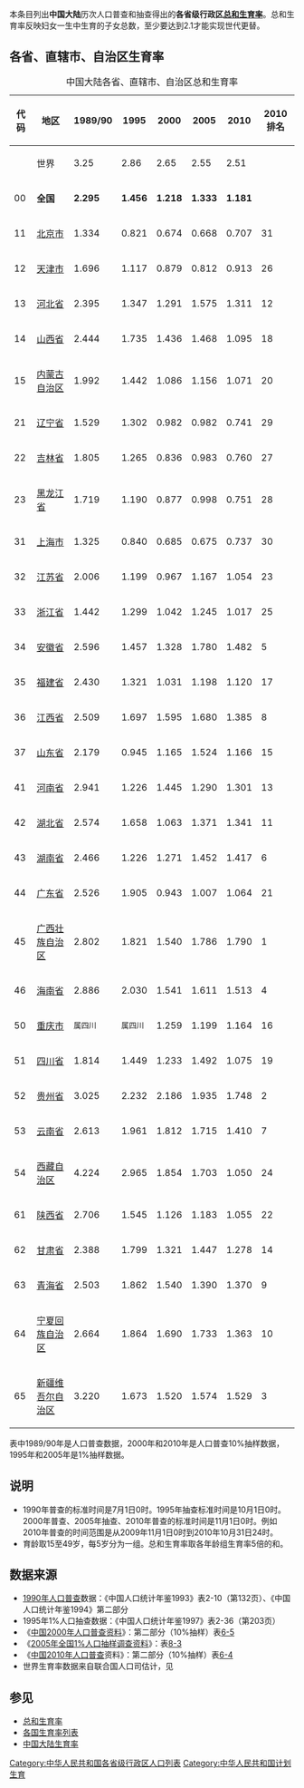 {{Update|time=2021-04-21T14:49:21+00:00}}
本条目列出'''中国大陆'''历次人口普查和抽查得出的'''各省级行政区[[总和生育率|总和生育率]]'''。总和生育率反映妇女一生中生育的子女总数，至少要达到2.1才能实现世代更替。

==各省、直辖市、自治区生育率==

{| class="wikitable sortable"
|+ 中国大陆各省、直辖市、自治区总和生育率
|-
! 代码 !! 地区 !! 1989/90 !! 1995 !! 2000 !! 2005 !! 2010 !! 2010排名
|-
| || 世界 || 3.25 || 2.86 || 2.65 || 2.55 || 2.51 ||
|-
| 00 || '''全国''' || '''2.295''' || '''1.456''' || '''1.218''' || '''1.333''' || '''1.181''' ||
|-
| 11 || [[北京市|北京市]] || 1.334 || 0.821 || 0.674 || 0.668 || 0.707 || 31
|-
| 12 || [[天津市|天津市]] || 1.696 || 1.117 || 0.879 || 0.812 || 0.913 || 26
|-
| 13 || [[河北省|河北省]] || 2.395 || 1.347 || 1.291 || 1.575 || 1.311 || 12
|-
| 14 || [[山西省|山西省]] || 2.444 || 1.735 || 1.436 || 1.468 || 1.095 || 18
|-
| 15 || [[内蒙古自治区|内蒙古自治区]] || 1.992 || 1.442 || 1.086 || 1.156 || 1.071 || 20
|-
| 21 || [[辽宁省|辽宁省]] || 1.529 || 1.302 || 0.982 || 0.982 || 0.741 || 29
|-
| 22 || [[吉林省|吉林省]] || 1.805 || 1.265 || 0.836 || 0.983 || 0.760 || 27
|-
| 23 || [[黑龙江省|黑龙江省]] || 1.719 || 1.190 || 0.877 || 0.998 || 0.751 || 28
|-
| 31 || [[上海市|上海市]] || 1.325 || 0.840 || 0.685 || 0.675 || 0.737 || 30
|-
| 32 || [[江苏省|江苏省]] || 2.006 || 1.199 || 0.967 || 1.167 || 1.054 || 23
|-
| 33 || [[浙江省|浙江省]] || 1.442 || 1.299 || 1.042 || 1.245 || 1.017 || 25
|-
| 34 || [[安徽省|安徽省]] || 2.596 || 1.457 || 1.328 || 1.780 || 1.482 || 5
|-
| 35 || [[福建省|福建省]] || 2.430 || 1.321 || 1.031 || 1.198 || 1.120 || 17
|-
| 36 || [[江西省|江西省]] || 2.509 || 1.697 || 1.595 || 1.680 || 1.385 || 8
|-
| 37 || [[山东省|山东省]] || 2.179 || 0.945 || 1.165 || 1.524 || 1.166 || 15
|-
| 41 || [[河南省|河南省]] || 2.941 || 1.226 || 1.445 || 1.290 || 1.301 || 13
|-
| 42 || [[湖北省|湖北省]] || 2.574 || 1.658 || 1.063 || 1.371 || 1.341 || 11
|-
| 43 || [[湖南省|湖南省]] || 2.466 || 1.226 || 1.271 || 1.452 || 1.417 || 6
|-
| 44 || [[广东省|广东省]] || 2.526 || 1.905 || 0.943 || 1.007 || 1.064 || 21
|-
| 45 || [[广西壮族自治区|广西壮族自治区]] || 2.802 || 1.821 || 1.540 || 1.786 || 1.790 || 1
|-
| 46 || [[海南省|海南省]] || 2.886 || 2.030 || 1.541 || 1.611 || 1.513 || 4
|-
| 50 || [[重庆市|重庆市]] || <small>属四川</small> || <small>属四川</small> || 1.259 || 1.199 || 1.164 || 16
|-
| 51 || [[四川省|四川省]] || 1.814 || 1.449 || 1.233 || 1.492 || 1.075 || 19
|-
| 52 || [[贵州省|贵州省]] || 3.025 || 2.232 || 2.186 || 1.935 || 1.748 || 2
|-
| 53 || [[云南省|云南省]] || 2.613 || 1.961 || 1.812 || 1.715 || 1.410 || 7
|-
| 54 || [[西藏自治区|西藏自治区]] || 4.224 || 2.965 || 1.854 || 1.703 || 1.050 || 24
|-
| 61 || [[陕西省|陕西省]] || 2.706 || 1.545 || 1.126 || 1.183 || 1.055 || 22
|-
| 62 || [[甘肃省|甘肃省]] || 2.388 || 1.799 || 1.321 || 1.447 || 1.278 || 14
|-
| 63 || [[青海省|青海省]] || 2.503 || 1.862 || 1.540 || 1.390 || 1.370 || 9
|-
| 64 || [[宁夏回族自治区|宁夏回族自治区]] || 2.664 || 1.864 || 1.690 || 1.733 || 1.363 || 10
|-
| 65 || [[新疆维吾尔自治区|新疆维吾尔自治区]] || 3.220 || 1.673 || 1.520 || 1.574 || 1.529 || 3
|} 

表中1989/90年是人口普查数据，2000年和2010年是人口普查10%抽样数据，1995年和2005年是1%抽样数据。

==说明==
*1990年普查的标准时间是7月1日0时。1995年抽查标准时间是10月1日0时。2000年普查、2005年抽查、2010年普查的标准时间是11月1日0时。例如2010年普查的时间范围是从2009年11月1日0时到2010年10月31日24时。
*育龄取15至49岁，每5岁分为一组。总和生育率取各年龄组生育率5倍的和。

==数据来源==
*[[中华人民共和国第四次全国人口普查|1990年人口普查]]数据：《中国人口统计年鉴1993》表2-10（第132页）、《中国人口统计年鉴1994》第二部分
*1995年1%人口抽查数据：《中国人口统计年鉴1997》表2-36（第203页）
*《[[中华人民共和国第五次全国人口普查|中国2000年人口普查]][http://www.stats.gov.cn/tjsj/ndsj/renkoupucha/2000pucha/pucha.htm 资料]{{Wayback|url=http://www.stats.gov.cn/tjsj/ndsj/renkoupucha/2000pucha/pucha.htm |date=20100401065140 }}》：第二部分（10%抽样）表[http://www.stats.gov.cn/tjsj/ndsj/renkoupucha/2000pucha/html/l0605.htm 6-5]{{Wayback|url=http://www.stats.gov.cn/tjsj/ndsj/renkoupucha/2000pucha/html/l0605.htm |date=20201104143758 }}
*《[http://www.stats.gov.cn/tjsj/ndsj/renkou/2005/renkou.htm 2005年全国1%人口抽样调查资料]{{Wayback|url=http://www.stats.gov.cn/tjsj/ndsj/renkou/2005/renkou.htm |date=20200809163151 }}》：表[http://www.stats.gov.cn/tjsj/ndsj/renkou/2005/html/0803.htm 8-3]{{Wayback|url=http://www.stats.gov.cn/tjsj/ndsj/renkou/2005/html/0803.htm |date=20200809180652 }}
*《[[中华人民共和国第六次全国人口普查|中国2010年人口普查]]资料》：第二部分（10%抽样）表[http://www.stats.gov.cn/tjsj/pcsj/rkpc/6rp/html/B0604a.htm 6-4]{{Wayback|url=http://www.stats.gov.cn/tjsj/pcsj/rkpc/6rp/html/B0604a.htm |date=20200809180859 }}
*世界生育率数据来自联合国人口司估计，见{{cite web|url=http://esa.un.org/unpd/wpp/Excel-Data/EXCEL_FILES/5_Interpolated/WPP2012_INT_F01_ANNUAL_DEMOGRAPHIC_INDICATORS.XLS|title=World Population Prospects: The 2012 Revision|publisher=United Nations, Population Division|year=2013|accessdate=2014-07-27|archive-url=https://web.archive.org/web/20140809024607/http://esa.un.org/unpd/wpp/Excel-Data/EXCEL_FILES/5_Interpolated/WPP2012_INT_F01_ANNUAL_DEMOGRAPHIC_INDICATORS.XLS|archive-date=2014-08-09|dead-url=yes}}

== 参见 ==
* [[总和生育率|总和生育率]]
* [[各国生育率列表|各国生育率列表]]
* [[中国大陆生育率|中国大陆生育率]]

{{中华人民共和国各省级行政区数据}}
{{中华人民共和国计划生育}}

[[Category:中华人民共和国各省级行政区人口列表|Category:中华人民共和国各省级行政区人口列表]]
[[Category:中华人民共和国计划生育|Category:中华人民共和国计划生育]]
